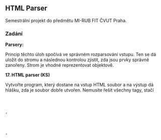 == HTML Parser ==
Semestrální projekt do předmětu MI-RUB FIT ČVUT Praha.

=== Zadání ===
'''Parsery:'''

Princip těchto úloh spočívá ve správném rozparsování vstupu. Ten se dá uložit do stromu a následnou kontrolou zjistit, zda jsou prvky správně zanořeny. Strom je vhodné reprezentovat objektově.

'''17. HTML parser (KS)'''

Vytvořte program, který dostane na vstup HTML soubor a na výstup dá hlášku, zda je soubor dobře utvořen. Nemusíte řešit všechny tagy, stačí <code><HTML>, <HEAD>, <TITLE>, <BODY>, <B>, <I>, <U>, <BR></code> a tagy pro tabulky a nadpisy. U každého tagu uvažujte pouze několik nejběžnejších parametrů, ale minimálně 3. Výstup zpracujte co nejpřehledněji.

=== Řešení ===

Pro vypracování jsem využil ANTLR4Ruby. Pomocí něho jsem si vytvořil gramatiku. Při parsování textu (v Parseru) se mi víceméně automaticky kontroluje správnost syntaxe.

Přepsal jsem metodu error_message tak, aby mi vracela několik smysluplnějších hlášek specifických pro zpracování HTML. Proto jsem ale musel omezit zobrazení dalších chybových hlášek, takže se vždy zobrazí jen první chyba.

Ostatní chyby v gramatice jsou hlášeny pomocí standardních zpráv knihovny.

Poté, co se mi vytvoří lexer a parser, tak dostanu strom, který procházím pomocí stromové gramatiky HtmlPrinter.

Ta mi pomáhá poměrně výrazně ve formátování výstupu, protože tím, že to mám ve stromu a ten procházím, jsem schopný u jednotlivých uzlů zjistit jejich hloubku a tedy i zanoření při formátování.

Navíc jsem použil gem colorize pro obarvení výstupu v konzoli. Tato knihovna by se měla automaticky naistalovat díky použití gemfilu.

Rozeznávám jen několik základních tagů a jejich atributů. Nerozlišuji hodnoty atributů. Tedy nekontroluji, zda je daný atrbibut textový, nebo zda má mít hodnotu z výčtu jako left, right...

=== Použití ===
Spouštěcí soubor je v ''/bin/htmlparser/htmlparser''

<code>
Usage:  htmlParser [ options ]  path/to/input_file...

Volitelné parametry:

-o, --output FILE Path to output file (output to STDOUT otherwise)
-h, --help Show help
</code>

Pokud není specifikován výstupní soubor, vypíše se zformátovaný text na standardní výstup.

Soubory pro testování je možné nalézt v ''/test/sample''. Soubor ''test2.html'' obsahuje všechny použitelné tagy a atributy.

'''Zpracovávané tagy: ''' ''html, head, title, body, div, p, table, tr, th, td, i, b, u, a, img, br, h1-h6'' a jejich základní parametry